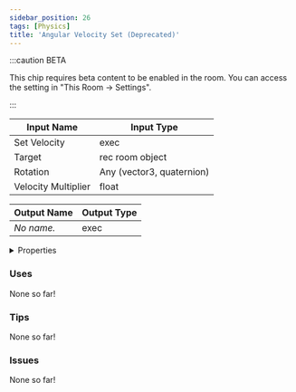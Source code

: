 ```yaml
---
sidebar_position: 26
tags: [Physics]
title: 'Angular Velocity Set (Deprecated)'
---
```




:::caution BETA

This chip requires beta content to be enabled in the room. You can access the setting in "This Room -> Settings".

:::

<IChip uuid="98b24bc7-32d8-4386-9348-d44ad00d7702"/>

| Input Name | Input Type |
|-----------|-----------|
| Set Velocity | exec |
| Target | rec room object |
| Rotation | Any (vector3, quaternion) |
| Velocity Multiplier | float |

| Output Name | Output Type |
|-----------|-----------|
| *No name.* | exec |


<details>
  <summary>Properties</summary>
  <div>
    <div>
    <table>
      <thead>
        <tr>
          <th>Is beta required?</th>
          <th>Yes</th>
        </tr>
        <tr>
          <th>Is this chip a trolling risk?</th>
          <th>No</th>
        </tr>
        <tr>
          <th>Is this chip a role assignment risk?</th>
          <th>No</th>
        </tr>
        <tr>
          <th>Chip UUID</th>
          <th>98b24bc7-32d8-4386-9348-d44ad00d7702</th>
        </tr>
        <tr>
          <th>Room availability</th>
          <th>Available everywhere</th>
        </tr>
      </thead>
    </table>
    </div>
  </div>
</details>

### Uses

None so far!

### Tips

None so far!

### Issues

None so far!